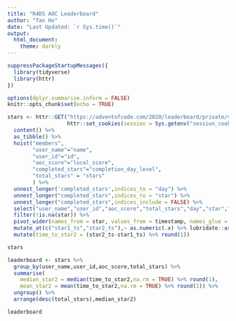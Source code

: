 ```yaml
---
title: "R4DS AOC Leaderboard"
author: "Tan Ho"
date: "Last Updated: `r Sys.time()`"
output: 
  html_document:
    theme: darkly
---
```


```r
suppressPackageStartupMessages({
  library(tidyverse)
  library(httr)
})

options(dplyr.summarise.inform = FALSE)
knitr::opts_chunk$set(echo = TRUE)
```

```r
stars <- httr::GET("https://adventofcode.com/2020/leaderboard/private/view/1032765.json",
                   httr::set_cookies(session = Sys.getenv("session_cookie"))) %>% 
  content() %>% 
  as_tibble() %>% 
  hoist("members",
        "user_name"="name",
        "user_id"="id",
        "aoc_score"="local_score",
        "completed_stars"="completion_day_level",
        "total_stars" = "stars"
        ) %>% 
  unnest_longer('completed_stars',indices_to = "day") %>% 
  unnest_longer("completed_stars",indices_to = "star") %>% 
  unnest_longer("completed_stars",indices_include = FALSE) %>% 
  select("user_name","user_id","aoc_score","total_stars","day","star","timestamp"="completed_stars") %>%
  filter(!is.na(star)) %>% 
  pivot_wider(names_from = star, values_from = timestamp, names_glue = "star{star}_ts") %>% 
  mutate_at(c("star1_ts","star2_ts"),~ as.numeric(.x) %>% lubridate::as_datetime()) %>% 
  mutate(time_to_star2 = (star2_ts-star1_ts) %>% round(1))

stars

leaderboard <- stars %>% 
  group_by(user_name,user_id,aoc_score,total_stars) %>% 
  summarise(
    median_star2 = median(time_to_star2,na.rm = TRUE) %>% round(1),
    mean_star2 = mean(time_to_star2,na.rm = TRUE) %>% round(1)) %>% 
  ungroup() %>% 
  arrange(desc(total_stars),median_star2)

leaderboard
```

